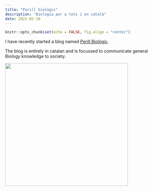 ```yaml
---
title: "Perill biològic"
description: "Biologia per a tots i en català"
date: 2021-02-10
---
```


```r
knitr::opts_chunk$set(echo = FALSE, fig.align = "center")
```

I have recently started a blog named [Perill Biològic](https://perillbiologic.netlify.app). 

The blog is entirely in catalan and is focussed to communicate general Biology knowledge to society. 

![](/images/perill_biologic.png){width=400 height=400}